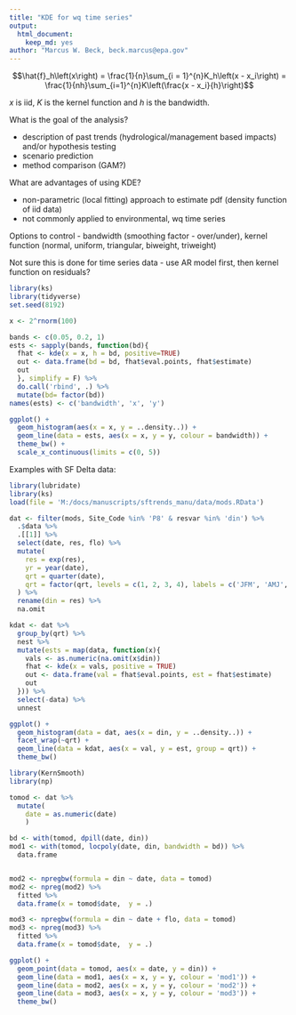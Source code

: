 ```yaml
---
title: "KDE for wq time series"
output:
  html_document:
    keep_md: yes
author: "Marcus W. Beck, beck.marcus@epa.gov"
---
```


$$\hat{f}_h\left(x\right) = \frac{1}{n}\sum_{i = 1}^{n}K_h\left(x - x_i\right) = \frac{1}{nh}\sum_{i=1}^{n}K\left(\frac{x - x_i}{h}\right)$$

$x$ is iid, $K$ is the kernel function and $h$ is the bandwidth.  

What is the goal of the analysis?

* description of past trends (hydrological/management based impacts) and/or hypothesis testing
* scenario prediction
* method comparison (GAM?)

What are advantages of using KDE?

* non-parametric (local fitting) approach to estimate pdf (density function of iid data)
* not commonly applied to environmental, wq time series

Options to control - bandwidth (smoothing factor - over/under), kernel function (normal, uniform, triangular, biweight, triweight)

Not sure this is done for time series data - use AR model first, then kernel function on residuals? 

```r
library(ks)
library(tidyverse)
set.seed(8192)

x <- 2^rnorm(100)

bands <- c(0.05, 0.2, 1)
ests <- sapply(bands, function(bd){
  fhat <- kde(x = x, h = bd, positive=TRUE)
  out <- data.frame(bd = bd, fhat$eval.points, fhat$estimate) 
  out
  }, simplify = F) %>% 
  do.call('rbind', .) %>% 
  mutate(bd= factor(bd))
names(ests) <- c('bandwidth', 'x', 'y')

ggplot() + 
  geom_histogram(aes(x = x, y = ..density..)) + 
  geom_line(data = ests, aes(x = x, y = y, colour = bandwidth)) + 
  theme_bw() + 
  scale_x_continuous(limits = c(0, 5))
```

Examples with SF Delta data:
```r
library(lubridate)
library(ks)
load(file = 'M:/docs/manuscripts/sftrends_manu/data/mods.RData')

dat <- filter(mods, Site_Code %in% 'P8' & resvar %in% 'din') %>% 
  .$data %>% 
  .[[1]] %>% 
  select(date, res, flo) %>% 
  mutate(
    res = exp(res),
    yr = year(date), 
    qrt = quarter(date),
    qrt = factor(qrt, levels = c(1, 2, 3, 4), labels = c('JFM', 'AMJ', 'JAS', 'OND'))
  ) %>% 
  rename(din = res) %>% 
  na.omit

kdat <- dat %>% 
  group_by(qrt) %>% 
  nest %>% 
  mutate(ests = map(data, function(x){
    vals <- as.numeric(na.omit(x$din))
    fhat <- kde(x = vals, positive = TRUE)
    out <- data.frame(val = fhat$eval.points, est = fhat$estimate)
    out
  })) %>% 
  select(-data) %>% 
  unnest

ggplot() +
  geom_histogram(data = dat, aes(x = din, y = ..density..)) +
  facet_wrap(~qrt) +
  geom_line(data = kdat, aes(x = val, y = est, group = qrt)) +
  theme_bw() 
```


```r
library(KernSmooth)
library(np)

tomod <- dat %>% 
  mutate(
    date = as.numeric(date)
    )

bd <- with(tomod, dpill(date, din))
mod1 <- with(tomod, locpoly(date, din, bandwidth = bd)) %>% 
  data.frame


mod2 <- npregbw(formula = din ~ date, data = tomod)
mod2 <- npreg(mod2) %>% 
  fitted %>% 
  data.frame(x = tomod$date,  y = .)

mod3 <- npregbw(formula = din ~ date + flo, data = tomod)
mod3 <- npreg(mod3) %>% 
  fitted %>% 
  data.frame(x = tomod$date,  y = .)

ggplot() + 
  geom_point(data = tomod, aes(x = date, y = din)) + 
  geom_line(data = mod1, aes(x = x, y = y, colour = 'mod1')) + 
  geom_line(data = mod2, aes(x = x, y = y, colour = 'mod2')) + 
  geom_line(data = mod3, aes(x = x, y = y, colour = 'mod3')) + 
  theme_bw()
```




